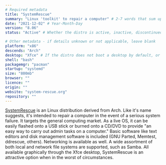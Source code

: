 ```yaml
---
# Required metadata
title: "SystemRescue"
summary: "Linux 'toolkit' to repair a computer" # 2-7 words that sum up the distribution
date: "2021-12-02" # Year-Month-Day
version: "8.06"
status: "Active" # Whether the distro is active, inactive, discontinued (still supported), or legacy (not supported)

# Other metadata - if details unknown or not applicable, leave blank
platform: "x86"
descends: "Arch"
desktop: "Xfce" # If the distro does not boot a desktop by default, or doesn't ship one, leave 'desktop' blank
shell: "bash"
packagemgr: "pacman"
startup: "systemd"
size: "800mb"
browser: ""
licence: ""
origin: ""
website: "system-rescue.org"
repository: ""
---
```


[SystemRescue](https://system-rescue.org) is an Linux distribution derived from Arch. Like it's name suggests, it's intended to repair a computer in the event of a serious system failure. It targets the general computing market. As a live OS, it can be easily flashed onto a USB stick or burned onto a CD/DVD to provide "an easy way to carry out admin tasks on a computer." Basic software like text editors and disk management software is included (GNU Parted, Memtest, ddrescue, others). Networking is available as well. A wide assortment of both local and network file systems are supported, such as Samba. All available graphically through the Xfce desktop, SystemRescue is an attractive option when in the worst of circumstances.
